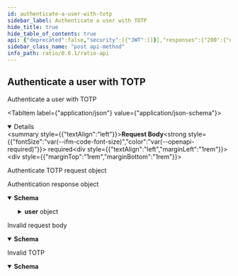 ```yaml
---
id: authenticate-a-user-with-totp
sidebar_label: Authenticate a user with TOTP
hide_title: true
hide_table_of_contents: true
api: {"deprecated":false,"security":[{"JWT":[]}],"responses":{"200":{"description":"Authentication response object","content":{"application/json":{"schema":{"description":"","required":["sessionJwt"],"type":"object","properties":{"sessionJwt":{"description":"The authenticated Bearer token","type":"string"},"user":{"description":"The user object","required":["id","status","email","firstName","lastName","country","phone","nationality","occupation","currency","preferredMfaMethod"],"type":"object","properties":{"id":{"description":"The unique identifier of the user","type":"string"},"createTime":{"description":"The time the user was created","type":"string"},"updateTime":{"description":"The time the user was last updated","type":"string"},"status":{"description":"The status of the user","type":"string","enum":["ONBOARDING","KYC_SUBMITTED","KYC_DECLINED","FLAGGED","ACTIVE"]},"email":{"description":"The email of the user","type":"string"},"firstName":{"description":"The first name of the user","type":"string"},"middleName":{"description":"The middle name of the user","type":"string"},"lastName":{"description":"The last name of the user","type":"string"},"country":{"description":"The country of the user","type":"string"},"phone":{"description":"The phone number of the user","type":"string"},"payrollProvider":{"description":"The payroll provider of the user","type":"string","enum":["OTHER","ADP","WORKDAY","PAYCHEX","GUSTO","MANUAL"]},"nationality":{"description":"The nationality of the user","type":"string"},"occupation":{"description":"The occupation of the user","type":"string"},"currency":{"description":"The fiat currency of the user","type":"string"},"totalAllocation":{"description":"The total payroll allocation of the user","type":"string"},"preferredMfaMethod":{"description":"The preferred MFA method of the user","type":"string","enum":["OTP_SMS","TOTP"]},"accountNumber":{"description":"The Ratio bank account number of the user","type":"string"},"routingNumber":{"description":"The Ratio bank routing number of the user","type":"string"},"bankAccount":{"description":"The bank account of the user","required":["name","mask"],"type":"object","properties":{"name":{"description":"The name of the bank account","type":"string"},"mask":{"description":"The account number mask","type":"string"}}}}},"email":{"description":"The email of the user","type":"string"}}}}}},"400":{"description":"Invalid request body","content":{"application/json":{"schema":{"description":"","type":"object","properties":{"message":{"description":"Error message","type":"string"},"createTime":{"description":"Error creation time","type":"string"},"code":{"description":"Error code","type":"string"},"data":{"description":"Error data","type":"object"}}}}}},"401":{"description":"Invalid TOTP","content":{"application/json":{"schema":{"description":"","type":"object","properties":{"message":{"description":"Error message","type":"string"},"createTime":{"description":"Error creation time","type":"string"},"code":{"description":"Error code","type":"string"},"data":{"description":"Error data","type":"object"}}}}}}},"parameters":[],"tags":["Auth"],"requestBody":{"content":{"application/json":{"schema":{"description":"","required":["totp","totpId"],"type":"object","properties":{"totp":{"description":"The TOTP to authenticate","type":"string"},"totpId":{"description":"The TOTP identifier to authenticate","type":"string"}}}}},"description":"Authenticate TOTP request object","required":true},"description":"Authenticate a user with TOTP","method":"post","path":"/auth/totp/authenticate","servers":[{"url":"http://localhost:3001","description":"Local server"}],"securitySchemes":{"JWT":{"type":"http","scheme":"bearer","bearerFormat":"JWT"}},"jsonRequestBodyExample":{"totp":"string","totpId":"string"},"info":{"title":"Ratio API","description":"API endpoints and models for using the Ratio service","contact":{"name":"API Support","url":"https://help.ratio.me","email":"support@ratio.me"},"termsOfService":"http://developer.ratio.me/terms/","version":"0.0.1"},"postman":{"name":"Authenticate a user with TOTP","description":{"type":"text/plain"},"url":{"path":["auth","totp","authenticate"],"host":["{{baseUrl}}"],"query":[],"variable":[]},"header":[{"key":"Content-Type","value":"application/json"},{"key":"Accept","value":"application/json"}],"method":"POST","body":{"mode":"raw","raw":"\"\"","options":{"raw":{"language":"json"}}},"auth":{"type":"bearer","bearer":[{"type":"any","value":"<Bearer Token>","key":"token"}]}}}
sidebar_class_name: "post api-method"
info_path: ratio/0.0.1/ratio-api
---
```



## Authenticate a user with TOTP



Authenticate a user with TOTP

<MimeTabs><TabItem label={"application/json"} value={"application/json-schema"}><details style={{}} data-collapsed={false} open={true}><summary style={{"textAlign":"left"}}><strong>Request Body</strong><strong style={{"fontSize":"var(--ifm-code-font-size)","color":"var(--openapi-required)"}}> required</strong></summary><div style={{"textAlign":"left","marginLeft":"1rem"}}><div style={{"marginTop":"1rem","marginBottom":"1rem"}}>

Authenticate TOTP request object

</div></div><ul style={{"marginLeft":"1rem"}}><SchemaItem collapsible={false} name={"totp"} required={true} schemaDescription={"The TOTP to authenticate"} schemaName={"string"} qualifierMessage={undefined} defaultValue={undefined}></SchemaItem><SchemaItem collapsible={false} name={"totpId"} required={true} schemaDescription={"The TOTP identifier to authenticate"} schemaName={"string"} qualifierMessage={undefined} defaultValue={undefined}></SchemaItem></ul></details></TabItem></MimeTabs><div><ApiTabs><TabItem label={"200"} value={"200"}><div>

Authentication response object

</div><div><MimeTabs groupId={"mime-type"}><TabItem label={"application/json"} value={"application/json"}><SchemaTabs groupId={"schema-tabs"}><TabItem label={"Schema"} value={"Schema"}><details style={{}} data-collapsed={false} open={true}><summary style={{"textAlign":"left"}}><strong>Schema</strong></summary><div style={{"textAlign":"left","marginLeft":"1rem"}}></div><ul style={{"marginLeft":"1rem"}}><SchemaItem collapsible={false} name={"sessionJwt"} required={false} schemaDescription={"The authenticated Bearer token"} schemaName={"string"} qualifierMessage={undefined} defaultValue={undefined}></SchemaItem><SchemaItem collapsible={true} className={"schemaItem"}><details style={{}}><summary style={{}}><strong>user</strong><span style={{"opacity":"0.6"}}> object</span></summary><div style={{"marginLeft":"1rem"}}><div style={{"marginTop":".5rem","marginBottom":".5rem"}}>

The user object

</div><SchemaItem collapsible={false} name={"id"} required={false} schemaDescription={"The unique identifier of the user"} schemaName={"string"} qualifierMessage={undefined} defaultValue={undefined}></SchemaItem><SchemaItem collapsible={false} name={"createTime"} required={false} schemaDescription={"The time the user was created"} schemaName={"string"} qualifierMessage={undefined} defaultValue={undefined}></SchemaItem><SchemaItem collapsible={false} name={"updateTime"} required={false} schemaDescription={"The time the user was last updated"} schemaName={"string"} qualifierMessage={undefined} defaultValue={undefined}></SchemaItem><SchemaItem collapsible={false} name={"status"} required={false} schemaDescription={"The status of the user"} schemaName={"string"} qualifierMessage={"**Possible values:** [`ONBOARDING`, `KYC_SUBMITTED`, `KYC_DECLINED`, `FLAGGED`, `ACTIVE`]"} defaultValue={undefined}></SchemaItem><SchemaItem collapsible={false} name={"email"} required={false} schemaDescription={"The email of the user"} schemaName={"string"} qualifierMessage={undefined} defaultValue={undefined}></SchemaItem><SchemaItem collapsible={false} name={"firstName"} required={false} schemaDescription={"The first name of the user"} schemaName={"string"} qualifierMessage={undefined} defaultValue={undefined}></SchemaItem><SchemaItem collapsible={false} name={"middleName"} required={false} schemaDescription={"The middle name of the user"} schemaName={"string"} qualifierMessage={undefined} defaultValue={undefined}></SchemaItem><SchemaItem collapsible={false} name={"lastName"} required={false} schemaDescription={"The last name of the user"} schemaName={"string"} qualifierMessage={undefined} defaultValue={undefined}></SchemaItem><SchemaItem collapsible={false} name={"country"} required={false} schemaDescription={"The country of the user"} schemaName={"string"} qualifierMessage={undefined} defaultValue={undefined}></SchemaItem><SchemaItem collapsible={false} name={"phone"} required={false} schemaDescription={"The phone number of the user"} schemaName={"string"} qualifierMessage={undefined} defaultValue={undefined}></SchemaItem><SchemaItem collapsible={false} name={"payrollProvider"} required={false} schemaDescription={"The payroll provider of the user"} schemaName={"string"} qualifierMessage={"**Possible values:** [`OTHER`, `ADP`, `WORKDAY`, `PAYCHEX`, `GUSTO`, `MANUAL`]"} defaultValue={undefined}></SchemaItem><SchemaItem collapsible={false} name={"nationality"} required={false} schemaDescription={"The nationality of the user"} schemaName={"string"} qualifierMessage={undefined} defaultValue={undefined}></SchemaItem><SchemaItem collapsible={false} name={"occupation"} required={false} schemaDescription={"The occupation of the user"} schemaName={"string"} qualifierMessage={undefined} defaultValue={undefined}></SchemaItem><SchemaItem collapsible={false} name={"currency"} required={false} schemaDescription={"The fiat currency of the user"} schemaName={"string"} qualifierMessage={undefined} defaultValue={undefined}></SchemaItem><SchemaItem collapsible={false} name={"totalAllocation"} required={false} schemaDescription={"The total payroll allocation of the user"} schemaName={"string"} qualifierMessage={undefined} defaultValue={undefined}></SchemaItem><SchemaItem collapsible={false} name={"preferredMfaMethod"} required={false} schemaDescription={"The preferred MFA method of the user"} schemaName={"string"} qualifierMessage={"**Possible values:** [`OTP_SMS`, `TOTP`]"} defaultValue={undefined}></SchemaItem><SchemaItem collapsible={false} name={"accountNumber"} required={false} schemaDescription={"The Ratio bank account number of the user"} schemaName={"string"} qualifierMessage={undefined} defaultValue={undefined}></SchemaItem><SchemaItem collapsible={false} name={"routingNumber"} required={false} schemaDescription={"The Ratio bank routing number of the user"} schemaName={"string"} qualifierMessage={undefined} defaultValue={undefined}></SchemaItem><SchemaItem collapsible={true} className={"schemaItem"}><details style={{}}><summary style={{}}><strong>bankAccount</strong><span style={{"opacity":"0.6"}}> object</span></summary><div style={{"marginLeft":"1rem"}}><div style={{"marginTop":".5rem","marginBottom":".5rem"}}>

The bank account of the user

</div><SchemaItem collapsible={false} name={"name"} required={false} schemaDescription={"The name of the bank account"} schemaName={"string"} qualifierMessage={undefined} defaultValue={undefined}></SchemaItem><SchemaItem collapsible={false} name={"mask"} required={false} schemaDescription={"The account number mask"} schemaName={"string"} qualifierMessage={undefined} defaultValue={undefined}></SchemaItem></div></details></SchemaItem></div></details></SchemaItem><SchemaItem collapsible={false} name={"email"} required={false} schemaDescription={"The email of the user"} schemaName={"string"} qualifierMessage={undefined} defaultValue={undefined}></SchemaItem></ul></details></TabItem><TabItem label={"Example (from schema)"} value={"Example (from schema)"}><ResponseSamples responseExample={"{\n  \"sessionJwt\": \"string\",\n  \"user\": {\n    \"id\": \"string\",\n    \"createTime\": \"string\",\n    \"updateTime\": \"string\",\n    \"status\": \"ONBOARDING\",\n    \"email\": \"string\",\n    \"firstName\": \"string\",\n    \"middleName\": \"string\",\n    \"lastName\": \"string\",\n    \"country\": \"string\",\n    \"phone\": \"string\",\n    \"payrollProvider\": \"OTHER\",\n    \"nationality\": \"string\",\n    \"occupation\": \"string\",\n    \"currency\": \"string\",\n    \"totalAllocation\": \"string\",\n    \"preferredMfaMethod\": \"OTP_SMS\",\n    \"accountNumber\": \"string\",\n    \"routingNumber\": \"string\",\n    \"bankAccount\": {\n      \"name\": \"string\",\n      \"mask\": \"string\"\n    }\n  },\n  \"email\": \"string\"\n}"} language={"json"}></ResponseSamples></TabItem></SchemaTabs></TabItem></MimeTabs></div></TabItem><TabItem label={"400"} value={"400"}><div>

Invalid request body

</div><div><MimeTabs groupId={"mime-type"}><TabItem label={"application/json"} value={"application/json"}><SchemaTabs groupId={"schema-tabs"}><TabItem label={"Schema"} value={"Schema"}><details style={{}} data-collapsed={false} open={true}><summary style={{"textAlign":"left"}}><strong>Schema</strong></summary><div style={{"textAlign":"left","marginLeft":"1rem"}}></div><ul style={{"marginLeft":"1rem"}}><SchemaItem collapsible={false} name={"message"} required={false} schemaDescription={"Error message"} schemaName={"string"} qualifierMessage={undefined} defaultValue={undefined}></SchemaItem><SchemaItem collapsible={false} name={"createTime"} required={false} schemaDescription={"Error creation time"} schemaName={"string"} qualifierMessage={undefined} defaultValue={undefined}></SchemaItem><SchemaItem collapsible={false} name={"code"} required={false} schemaDescription={"Error code"} schemaName={"string"} qualifierMessage={undefined} defaultValue={undefined}></SchemaItem><SchemaItem collapsible={false} name={"data"} required={false} schemaDescription={"Error data"} schemaName={"object"} qualifierMessage={undefined} defaultValue={undefined}></SchemaItem></ul></details></TabItem><TabItem label={"Example (from schema)"} value={"Example (from schema)"}><ResponseSamples responseExample={"{\n  \"message\": \"string\",\n  \"createTime\": \"string\",\n  \"code\": \"string\",\n  \"data\": {}\n}"} language={"json"}></ResponseSamples></TabItem></SchemaTabs></TabItem></MimeTabs></div></TabItem><TabItem label={"401"} value={"401"}><div>

Invalid TOTP

</div><div><MimeTabs groupId={"mime-type"}><TabItem label={"application/json"} value={"application/json"}><SchemaTabs groupId={"schema-tabs"}><TabItem label={"Schema"} value={"Schema"}><details style={{}} data-collapsed={false} open={true}><summary style={{"textAlign":"left"}}><strong>Schema</strong></summary><div style={{"textAlign":"left","marginLeft":"1rem"}}></div><ul style={{"marginLeft":"1rem"}}><SchemaItem collapsible={false} name={"message"} required={false} schemaDescription={"Error message"} schemaName={"string"} qualifierMessage={undefined} defaultValue={undefined}></SchemaItem><SchemaItem collapsible={false} name={"createTime"} required={false} schemaDescription={"Error creation time"} schemaName={"string"} qualifierMessage={undefined} defaultValue={undefined}></SchemaItem><SchemaItem collapsible={false} name={"code"} required={false} schemaDescription={"Error code"} schemaName={"string"} qualifierMessage={undefined} defaultValue={undefined}></SchemaItem><SchemaItem collapsible={false} name={"data"} required={false} schemaDescription={"Error data"} schemaName={"object"} qualifierMessage={undefined} defaultValue={undefined}></SchemaItem></ul></details></TabItem><TabItem label={"Example (from schema)"} value={"Example (from schema)"}><ResponseSamples responseExample={"{\n  \"message\": \"string\",\n  \"createTime\": \"string\",\n  \"code\": \"string\",\n  \"data\": {}\n}"} language={"json"}></ResponseSamples></TabItem></SchemaTabs></TabItem></MimeTabs></div></TabItem></ApiTabs></div>